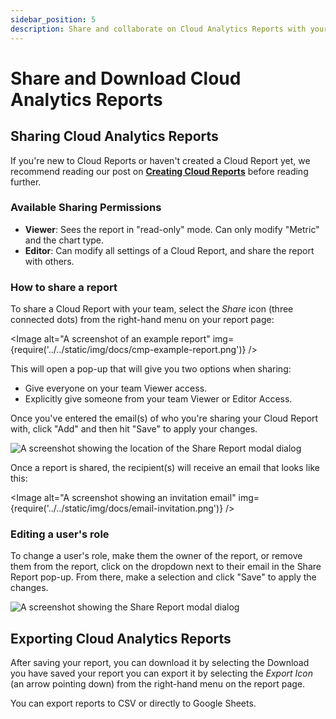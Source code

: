 ```yaml
---
sidebar_position: 5
description: Share and collaborate on Cloud Analytics Reports with your peers and team members.
---
```


# Share and Download Cloud Analytics Reports

## Sharing Cloud Analytics Reports

If you're new to Cloud Reports or haven't created a Cloud Report yet, we recommend reading our post on [**Creating Cloud Reports**](create-cloud-report/index.mdx) before reading further.

### Available Sharing Permissions

- **Viewer**: Sees the report in "read-only" mode. Can only modify "Metric" and the chart type.
- **Editor**: Can modify all settings of a Cloud Report, and share the report with others.

### How to share a report

To share a Cloud Report with your team, select the _Share_ icon (three connected dots) from the right-hand menu on your report page:


<Image
  alt="A screenshot of an example report"
  img={require('../../static/img/docs/cmp-example-report.png')}
/>

This will open a pop-up that will give you two options when sharing:

- Give everyone on your team Viewer access.
- Explicitly give someone from your team Viewer or Editor Access.

Once you've entered the email(s) of who you're sharing your Cloud Report with, click "Add" and then hit "Save" to apply your changes.

![A screenshot showing the location of the Share Report modal dialog](../../static/img/docs/cmp-share-report-demo.gif)

Once a report is shared, the recipient(s) will receive an email that looks like this:

<Image
  alt="A screenshot showing an invitation email"
  img={require('../../static/img/docs/email-invitation.png')}
/>

### Editing a user's role

To change a user's role, make them the owner of the report, or remove them from the report, click on the dropdown next to their email in the Share Report pop-up. From there, make a selection and click "Save" to apply the changes.

![A screenshot showing the Share Report modal dialog](../../static/img/docs/cmp-share-report-dialog.png)

## Exporting Cloud Analytics Reports

After saving your report, you can download it by selecting the Download you have saved your report you can export it by selecting the _Export Icon_ (an arrow pointing down) from the right-hand menu on the report page.

You can export reports to CSV or directly to Google Sheets.

